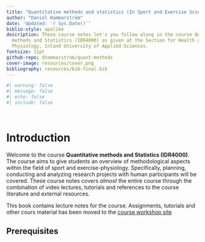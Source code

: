 ```yaml
---
title: "Quantitative methods and statistics (In Sport and Exercise Science)"
author: "Daniel Hammarström"
date: 'Updated: `r Sys.Date()`'
biblio-style: apalike
description: These course notes let's you follow along in the course Quantitative
  methods and Statistics (IDR4000) as given at the Section for Health and Exercise
  Physiology, Inland University of Applied Sciences.
fontsize: 11pt
github-repo: dhammarstrom/quant-methods
cover-image: resources/cover.png
bibliography: resources/bib-final.bib
---
```


```r
#| warning: false
#| message: false
#| echo: false
#| include: false




```



# Introduction

Welcome to the course **Quantitative methods and Statistics (IDR4000)**. The course aims to give students an overview of methodological aspects within the field of sport and exercise-physiology. Specifically, planning, conducting and analyzing research projects with human participants will be covered. These course notes covers *almost* the entire course through the combination of video lectures, tutorials and references to the course literature and external resources.

This book contains lecture notes for the course. Assignments, tutorials and other cours material has been moved to the [course workshop site](https://dhammarstrom.github.io/quant-methods-workshops/)

## Prerequisites



